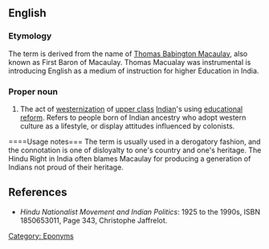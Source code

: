 ==English==

===Etymology===
The term is derived from the name of [[w:Thomas Babington Macaulay|Thomas Babington Macaulay]], also known as First Baron of Macaulay. Thomas Macualay was instrumental is introducing English as a medium of instruction for higher Education in India.

===Proper noun===
{{en-proper noun}}

# {{derogatory}} The act of [[westernization]] of [[upper class]] [[Indian]]'s using [[educational]] [[reform]]. Refers to people born of Indian ancestry who adopt western culture as a lifestyle, or display attitudes influenced by colonists. 

====Usage notes===
The term is usually used in a derogatory fashion, and the connotation is one of disloyalty to one's country and one's heritage. The Hindu Right in India often blames Macaulay for producing a generation of Indians not proud of their heritage.

==References==
* ''Hindu Nationalist Movement and Indian Politics'': 1925 to the 1990s, ISBN 1850653011, Page 343, Christophe Jaffrelot.

[[Category: Eponyms]]
